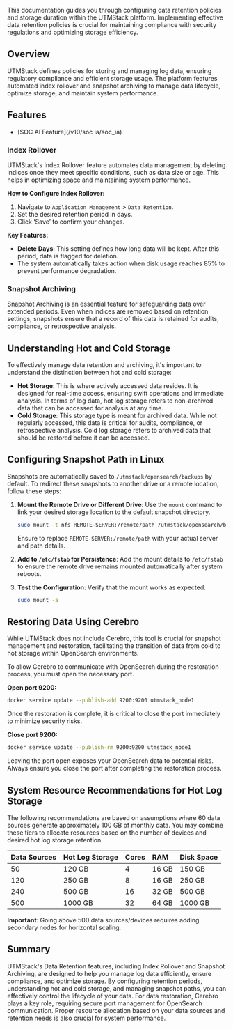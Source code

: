 This documentation guides you through configuring data retention policies and storage duration within the UTMStack platform. Implementing effective data retention policies is crucial for maintaining compliance with security regulations and optimizing storage efficiency.

## Overview

UTMStack defines policies for storing and managing log data, ensuring regulatory compliance and efficient storage usage. The platform features automated index rollover and snapshot archiving to manage data lifecycle, optimize storage, and maintain system performance.

## Features

*   [SOC AI Feature](/v10/soc ia/soc_ia)

### Index Rollover

UTMStack's Index Rollover feature automates data management by deleting indices once they meet specific conditions, such as data size or age. This helps in optimizing space and maintaining system performance.

**How to Configure Index Rollover:**

1.  Navigate to `Application Management` > `Data Retention`.
2.  Set the desired retention period in days.
3.  Click ‘Save’ to confirm your changes.

**Key Features:**

*   **Delete Days**: This setting defines how long data will be kept. After this period, data is flagged for deletion.
*   The system automatically takes action when disk usage reaches 85% to prevent performance degradation.

### Snapshot Archiving

Snapshot Archiving is an essential feature for safeguarding data over extended periods. Even when indices are removed based on retention settings, snapshots ensure that a record of this data is retained for audits, compliance, or retrospective analysis.

## Understanding Hot and Cold Storage

To effectively manage data retention and archiving, it's important to understand the distinction between hot and cold storage:

*   **Hot Storage**: This is where actively accessed data resides. It is designed for real-time access, ensuring swift operations and immediate analysis. In terms of log data, hot log storage refers to non-archived data that can be accessed for analysis at any time.
*   **Cold Storage**: This storage type is meant for archived data. While not regularly accessed, this data is critical for audits, compliance, or retrospective analysis. Cold log storage refers to archived data that should be restored before it can be accessed.

## Configuring Snapshot Path in Linux

Snapshots are automatically saved to `/utmstack/opensearch/backups` by default. To redirect these snapshots to another drive or a remote location, follow these steps:

1.  **Mount the Remote Drive or Different Drive**:
    Use the `mount` command to link your desired storage location to the default snapshot directory.

    ```bash
    sudo mount -t nfs REMOTE-SERVER:/remote/path /utmstack/opensearch/backups
    ```

    Ensure to replace `REMOTE-SERVER:/remote/path` with your actual server and path details.

2.  **Add to `/etc/fstab` for Persistence**:
    Add the mount details to `/etc/fstab` to ensure the remote drive remains mounted automatically after system reboots.

3.  **Test the Configuration**:
    Verify that the mount works as expected.

    ```bash
    sudo mount -a
    ```

## Restoring Data Using Cerebro

While UTMStack does not include Cerebro, this tool is crucial for snapshot management and restoration, facilitating the transition of data from cold to hot storage within OpenSearch environments.

To allow Cerebro to communicate with OpenSearch during the restoration process, you must open the necessary port.

**Open port 9200:**

```bash
docker service update --publish-add 9200:9200 utmstack_node1
```

Once the restoration is complete, it is critical to close the port immediately to minimize security risks.

**Close port 9200:**

```bash
docker service update --publish-rm 9200:9200 utmstack_node1
```

Leaving the port open exposes your OpenSearch data to potential risks. Always ensure you close the port after completing the restoration process.

## System Resource Recommendations for Hot Log Storage

The following recommendations are based on assumptions where 60 data sources generate approximately 100 GB of monthly data. You may combine these tiers to allocate resources based on the number of devices and desired hot log storage retention.

| Data Sources | Hot Log Storage | Cores | RAM    | Disk Space |
| :----------- | :-------------- | :---- | :----- | :--------- |
| 50           | 120 GB          | 4     | 16 GB  | 150 GB     |
| 120          | 250 GB          | 8     | 16 GB  | 250 GB     |
| 240          | 500 GB          | 16    | 32 GB  | 500 GB     |
| 500          | 1000 GB         | 32    | 64 GB  | 1000 GB    |

**Important**: Going above 500 data sources/devices requires adding secondary nodes for horizontal scaling.

## Summary

UTMStack's Data Retention features, including Index Rollover and Snapshot Archiving, are designed to help you manage log data efficiently, ensure compliance, and optimize storage. By configuring retention periods, understanding hot and cold storage, and managing snapshot paths, you can effectively control the lifecycle of your data. For data restoration, Cerebro plays a key role, requiring secure port management for OpenSearch communication. Proper resource allocation based on your data sources and retention needs is also crucial for system performance.